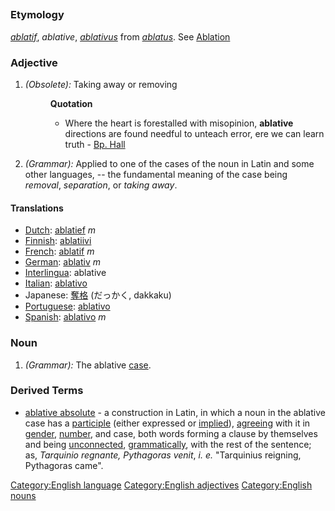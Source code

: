 =={{en}}==
[[Category:English language]]
===Etymology===
{{fr}} ''[[ablatif]]'', ''ablative'', {{la}} ''[[ablativus]]'' from ''[[ablatus]]''. See [[Ablation]]
===Adjective===
#''(Obsolete):'' Taking away or removing
#:'''Quotation'''
#:*Where the heart is forestalled with misopinion, '''ablative''' directions are found needful to unteach error, ere we can learn truth - [[Bp. Hall]]
#''(Grammar):'' Applied to one of the cases of the noun in Latin and some other languages, -- the fundamental meaning of the case being ''removal'', ''separation'', or ''taking away''.
====Translations====
*[[Dutch]]: [[ablatief]] ''m''
*[[Finnish]]: [[ablatiivi]]
*[[French]]: [[ablatif]] ''m''
*[[German]]: [[ablativ]] ''m''
*[[Interlingua]]: ablative
*[[Italian]]: [[ablativo]]
*Japanese: [[奪格]] (だっかく, dakkaku)
*[[Portuguese]]: [[ablativo]]
*[[Spanish]]: [[ablativo]] ''m''

===Noun===
#''(Grammar):'' The ablative [[case]].
===Derived Terms===
*[[ablative absolute]] - a construction in Latin, in which a noun in the ablative case has a [[participle]] (either expressed or [[implied]]), [[agreeing]] with it in [[gender]], [[number]], and case, both words forming a clause by themselves and being [[unconnected]], [[grammatically]], with the rest of the sentence; as, ''Tarquinio regnante, Pythagoras venit'', ''i. e.'' "Tarquinius reigning, Pythagoras came". <!-- This should be moved to the ablative absolute page -->

[[Category:English adjectives]][[Category:English nouns]]
